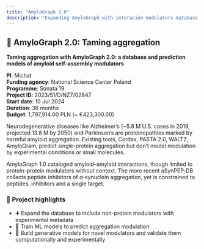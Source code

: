 ```yaml
---
title: "AmyloGraph 2.0"
description: "Expanding AmyloGraph with interacion modulators database and ML prediction models."
---
```


## 🧬 AmyloGraph 2.0: Taming aggregation

**Taming aggregation with AmyloGraph 2.0: a database and prediction models of amyloid self‑assembly modulators**

**PI**: Michał  
**Funding agency**: National Science Center Poland  
**Programme**: Sonata 19  
**Project ID**: 2023/51/D/NZ7/02847  
**Start date**: 10 Jul 2024  
**Duration**: 36 months  
**Budget**: 1,797,914.00 PLN (~ €423,300.00) 


Neurodegenerative diseases like Alzheimer's (~5.8 M U.S. cases in 2019, projected 13.8 M by 2050) and Parkinson's are proteinopathies marked by harmful amyloid aggregation. Existing tools, Cordax, PASTA 2.0, WALTZ, AmyloGram, predict single-protein aggregation but don’t model modulation by experimental conditions or small molecules.

AmyloGraph 1.0 cataloged amyloid–amyloid interactions, though limited to protein–protein modulators without context. The more recent aSynPEP‑DB collects peptide inhibitors of α‑synuclein aggregation, yet is constrained to peptides, inhibitors and a single target.

### 📌 Project highlights

- ➕ Expand the database to include non-protein modulators with experimental metadata  
- 🧠 Train ML models to predict aggregation modulation  
- 🧬 Build generative models for novel modulators and validate them computationally and experimentally